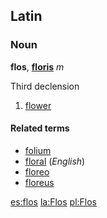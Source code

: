 ==Latin==
===Noun===
'''flos''', '''[[Wiktionary Appendix:Latin third declension|floris]]''' ''m''

Third declension

# [[flower]]

====Related terms====
*[[folium]]
*[[floral]] (''English'')
*[[floreo]]
*[[floreus]]

[[es:flos]]
[[la:Flos]]
[[pl:Flos]]